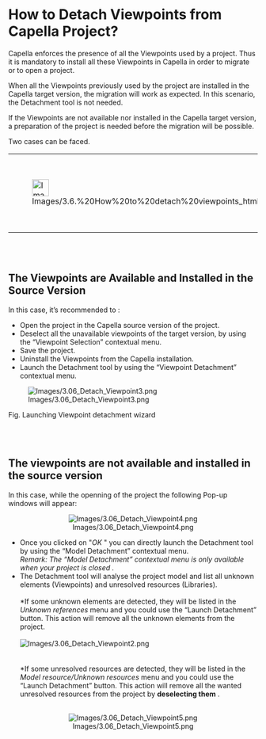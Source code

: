 
= How to Detach Viewpoints from Capella Project? =

Capella enforces the presence of all the Viewpoints used by a project. Thus it is mandatory to install all these Viewpoints in Capella in order to migrate or to open a project.


When all the Viewpoints previously used by the project are installed in the Capella target version, the migration will work as expected. In this scenario, the Detachment tool is not needed.


If the Viewpoints are not available nor installed in the Capella target version, a preparation of the project is needed before the migration will be possible.


Two cases can be faced.


{| border="1"
|-
| 
[[Image:Images/3.6.%20How%20to%20detach%20viewpoints_html_723ed3f9.png|34x34px]]


| 
'''It&rsquo;s 				highly recommended to manually backup you''''''r 				project before using the tool.'''


|}  
<br>
<br>


== The Viewpoints are Available and Installed in the Source Version ==

In this case, it&rsquo;s recommended to :


* Open the project in the Capella source version of the project.
* Deselect all the unavailable 	viewpoints of the target version, by using the &ldquo;Viewpoint 	Selection&rdquo; contextual menu.
* Save the project.
* Uninstall the Viewpoints from the 	Capella installation.
* Launch the Detachment tool by using 	the &ldquo;Viewpoint Detachment&rdquo; contextual menu.



[[Image:Images/3.06_Detach_Viewpoint3.png]]


Fig. Launching Viewpoint detachment wizard


<br>
<br>


== The viewpoints are not available and installed in the source version ==

In this case, while the openning of the project the following Pop-up windows will appear:

<center>[[Image:Images/3.06_Detach_Viewpoint4.png]]</center>


*Once you clicked on "''OK'' "  you can directly launch the Detachment tool by using the &ldquo;Model Detachment&rdquo; contextual menu.<br>''Remark: The &ldquo;Model Detachment&rdquo; contextual menu is only available when your project is closed .''<br>
*The Detachment tool will analyse the project model and list all unknown elements (Viewpoints) and unresolved resources (Libraries).<br><br>
**If some unknown elements are detected, they will be listed in the ''Unknown references'' menu and you could use the &ldquo;Launch Detachment&rdquo; button. This action will remove all the unknown elements from the project. <br><br>[[Image:Images/3.06_Detach_Viewpoint2.png]]<br><br><br>
**If some unresolved resources are detected, they will be listed in the ''Model resource/Unknown resources'' menu and you could use the &ldquo;Launch Detachment&rdquo; button. This action will remove all the wanted unresolved resources from the project by '''deselecting them''' . <br><br> 

<center>[[Image:Images/3.06_Detach_Viewpoint5.png]]</center>







